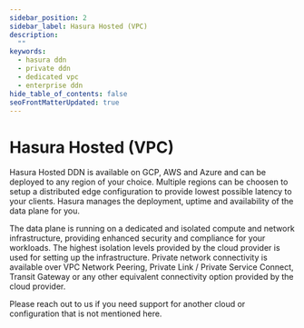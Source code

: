 ```yaml
---
sidebar_position: 2
sidebar_label: Hasura Hosted (VPC)
description:
  ""
keywords:
  - hasura ddn
  - private ddn
  - dedicated vpc
  - enterprise ddn
hide_table_of_contents: false
seoFrontMatterUpdated: true
---
```



# Hasura Hosted (VPC)

Hasura Hosted DDN is available on GCP, AWS and Azure and can be 
deployed to any region of your choice. Multiple regions can be choosen to
setup a distributed edge configuration to provide lowest possible latency
to your clients. Hasura manages the deployment, uptime and availability
of the data plane for you.

The data plane is running on a dedicated and isolated compute and network
infrastructure, providing enhanced security and compliance for 
your workloads. The highest isolation levels provided by the cloud provider
is used for setting up the infrastructure.
Private network connectivity is available over VPC Network 
Peering, Private Link / Private Service Connect, Transit Gateway or any other 
equivalent connectivity option provided by the cloud provider.

Please reach out to us if you need support for another cloud or configuration
that is not mentioned here.

<Thumbnail src="/img/deployment/private_ddn_hasura_hosted.png" alt="Private DDN Architecture Hasura Hosted" />


